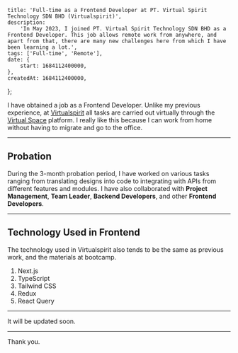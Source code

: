     title: 'Full-time as a Frontend Developer at PT. Virtual Spirit Technology SDN BHD (Virtualspirit)',
    description:
        'In May 2023, I joined PT. Virtual Spirit Technology SDN BHD as a Frontend Developer. This job allows remote work from anywhere, and apart from that, there are many new challenges here from which I have been learning a lot.',
    tags: ['Full-time', 'Remote'],
    date: {
        start: 1684112400000,
    },
    createdAt: 1684112400000,
};

I have obtained a job as a Frontend Developer. Unlike my previous experience, at [Virtualspirit](https://www.virtualspirit.me) all tasks are carried out virtually through the [Virtual Space](https://www.virtualspace.ai) platform. I really like this because I can work from home without having to migrate and go to the office.

---

## Probation

During the 3-month probation period, I have worked on various tasks ranging from translating designs into code to integrating with APIs from different features and modules. I have also collaborated with **Project Management**, **Team Leader**, **Backend Developers**, and other **Frontend Developers**.

---

## Technology Used in Frontend

The technology used in Virtualspirit also tends to be the same as previous work, and the materials at bootcamp.

1. Next.js
2. TypeScript
3. Tailwind CSS
4. Redux
5. React Query

---

<Note>It will be updated soon.</Note>

---

Thank you.
